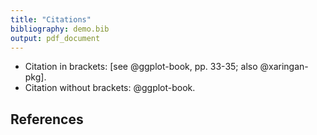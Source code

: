 ```yaml
---
title: "Citations"
bibliography: demo.bib
output: pdf_document
---
```



* Citation in brackets: [see @ggplot-book, pp. 33-35; also @xaringan-pkg].
* Citation without brackets: @ggplot-book.

## References
